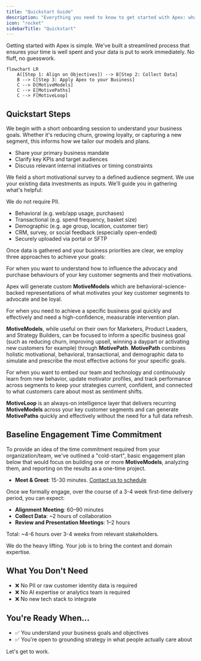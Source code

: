 ```yaml
---
title: "Quickstart Guide"
description: "Everything you need to know to get started with Apex: what to prepare, what to expect, and how we'll work together."
icon: "rocket"
sidebarTitle: "Quickstart"
---
```



Getting started with Apex is simple. We've built a streamlined process that ensures your time is well spent and your data is put to work immediately. No fluff, no guesswork.

```mermaid
flowchart LR
    A([Step 1: Align on Objectives]) --> B[Step 2: Collect Data]
    B --> C[Step 3: Apply Apex to your Business]
    C --> D[MotiveModels]
    C --> E[MotivePaths]
    C --> F[MotiveLoop]
```

## Quickstart Steps

<Steps>
<Step title="Align on Objectives">

We begin with a short onboarding session to understand your business goals. Whether it's reducing churn, growing loyalty, or capturing a new segment, this informs how we tailor our models and plans.

- Share your primary business mandate
- Clarify key KPIs and target audiences
- Discuss relevant internal initiatives or timing constraints

</Step>
<Step title="Collect Data">

We field a short motivational survey to a defined audience segment. We use your existing data investments as inputs. We'll guide you in gathering what's helpful:

<Note>
We do not require PII.
</Note>

- Behavioral (e.g. web/app usage, purchases)
- Transactional (e.g. spend frequency, basket size)
- Demographic (e.g. age group, location, customer tier)
- CRM, survey, or social feedback (especially open-ended)
- Securely uploaded via portal or SFTP

</Step>
<Step title="Apply Apex to your Business">

Once data is gathered and your business priorities are clear, we employ three approaches to achieve your goals:

<ParamField path="MotiveModel">
For when you want to understand how to influence the advocacy and purchase behaviours of your key customer segments and their motivations.

Apex will generate custom **MotiveModels** which are behavioral-science-backed representations of what motivates your key customer segments to advocate and be loyal. 
</ParamField>

<ParamField path="MotivePath">
For when you need to achieve a specific business goal quickly and effectively and need a high-confidence, measurable intervention plan.

**MotiveModels**, while useful on their own for Marketers, Product Leaders, and Strategy Builders, can be focused to inform a specific business goal (such as reducing churn, improving upsell, winning a daypart or activating new customers for example) through **MotivePath**. **MotivePath** combines holistic motivational, behavioral, transactional, and demographic data to simulate and prescribe the most effective actions for your specific goals. 
</ParamField>

<ParamField path="MotiveLoop">
For when you want to embed our team and technology and continuously learn from new behavior, update motivator profiles, and track performance across segments to keep your strategies current, confident, and connected to what customers care about most as sentiment shifts.

**MotiveLoop** is an always-on intelligence layer that delivers recurring **MotiveModels** across your key customer segments and can generate **MotivePaths** quickly and effectively without the need for a full data refresh.
</ParamField>

</Step>
</Steps>

## Baseline Engagement Time Commitment

To provide an idea of the time commitment required from your organization/team, we've outlined a "cold-start", basic engagement plan below that would focus on building one or more **MotiveModels**, analyzing them, and reporting on the results as a one-time project.

- **Meet & Greet**: 15-30 minutes. [Contact us to schedule](https://apexscore.ai/contact)

Once we formally engage, over the course of a 3-4 week first-time delivery period, you can expect:

- **Alignment Meeting**: 60–90 minutes
- **Collect Data**: ~2 hours of collaboration
- **Review and Presentation Meetings**: 1–2 hours

Total: ~4-6 hours over 3-4 weeks from relevant stakeholders.

We do the heavy lifting. Your job is to bring the context and domain expertise.

## What You Don't Need

- ❌ No PII or raw customer identity data is required
- ❌ No AI expertise or analytics team is required
- ❌ No new tech stack to integrate

## You're Ready When...

- ✅ You understand your business goals and objectives
- ✅ You're open to grounding strategy in what people actually care about  

Let's get to work.
